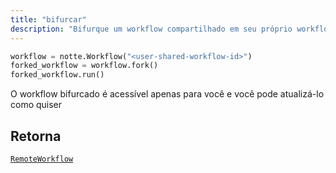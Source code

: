 ```yaml
---
title: "bifurcar"
description: "Bifurque um workflow compartilhado em seu próprio workflow privado"
---
```




```python
workflow = notte.Workflow("<user-shared-workflow-id>")
forked_workflow = workflow.fork()
forked_workflow.run()
```

O workflow bifurcado é acessível apenas para você e você pode atualizá-lo como quiser


## Retorna

[`RemoteWorkflow`](/sdk-reference/misc/remoteworkflow)
